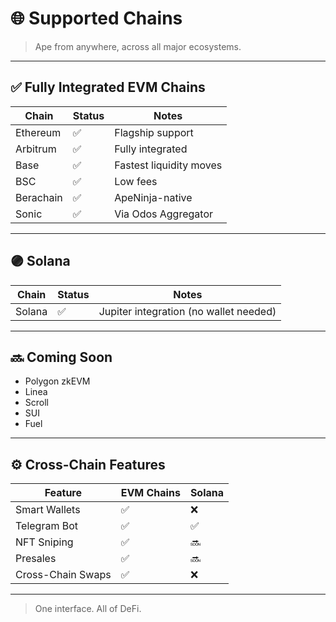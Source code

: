 # 🌐 Supported Chains

> Ape from anywhere, across all major ecosystems.

---

## ✅ Fully Integrated EVM Chains

| Chain | Status | Notes |
|-------|--------|-------|
| Ethereum | ✅ | Flagship support |
| Arbitrum | ✅ | Fully integrated |
| Base | ✅ | Fastest liquidity moves |
| BSC | ✅ | Low fees |
| Berachain | ✅ | ApeNinja-native |
| Sonic | ✅ | Via Odos Aggregator |

---

## 🟣 Solana

| Chain | Status | Notes |
|-------|--------|-------|
| Solana | ✅ | Jupiter integration (no wallet needed) |

---

## 🔜 Coming Soon

- Polygon zkEVM
- Linea
- Scroll
- SUI
- Fuel

---

## ⚙️ Cross-Chain Features

| Feature | EVM Chains | Solana |
|--------|------------|--------|
| Smart Wallets | ✅ | ❌ |
| Telegram Bot | ✅ | ✅ |
| NFT Sniping | ✅ | 🔜 |
| Presales | ✅ | 🔜 |
| Cross-Chain Swaps | ✅ | ❌ |

---

> One interface. All of DeFi.